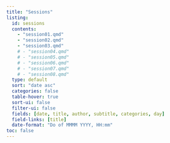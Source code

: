 ```yaml
---
title: "Sessions"
listing:
  id: sessions
  contents:
    - "session01.qmd"
    - "session02.qmd"
    - "session03.qmd"
    # - "session04.qmd"
    # - "session05.qmd"
    # - "session06.qmd"
    # - "session07.qmd"
    # - "session08.qmd"
  type: default
  sort: "date asc"
  categories: false
  table-hover: true
  sort-ui: false
  filter-ui: false
  fields: [date, title, author, subtitle, categories, day]
  field-links: [title]
  date-format: "Do of MMMM YYYY, HH:mm"
toc: false
---
```


::: {#sessions}
:::
